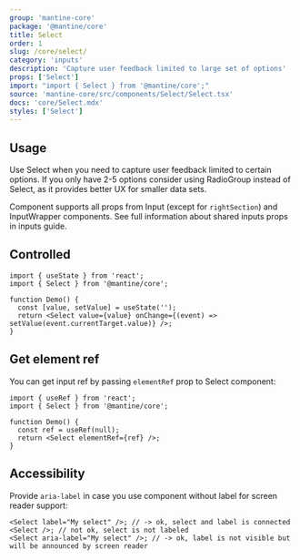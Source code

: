 ```yaml
---
group: 'mantine-core'
package: '@mantine/core'
title: Select
order: 1
slug: /core/select/
category: 'inputs'
description: 'Capture user feedback limited to large set of options'
props: ['Select']
import: "import { Select } from '@mantine/core';"
source: 'mantine-core/src/components/Select/Select.tsx'
docs: 'core/Select.mdx'
styles: ['Select']
---
```



## Usage

Use Select when you need to capture user feedback limited to certain options.
If you only have 2-5 options consider using <GatsbyLink to="/core/radio-group/">RadioGroup</GatsbyLink> instead of Select,
as it provides better UX for smaller data sets.

Component supports all props from <GatsbyLink to="/core/input/">Input</GatsbyLink> (except for `rightSection`) and <GatsbyLink to="/core/input-wrapper">InputWrapper</GatsbyLink> components.
See full information about shared inputs props in <GatsbyLink to="/guides/inputs/">inputs guide</GatsbyLink>.

<Demo data={SelectDemos.configurator} />

## Controlled

```tsx
import { useState } from 'react';
import { Select } from '@mantine/core';

function Demo() {
  const [value, setValue] = useState('');
  return <Select value={value} onChange={(event) => setValue(event.currentTarget.value)} />;
}
```

## Get element ref

You can get input ref by passing `elementRef` prop to Select component:

```tsx
import { useRef } from 'react';
import { Select } from '@mantine/core';

function Demo() {
  const ref = useRef(null);
  return <Select elementRef={ref} />;
}
```

## Accessibility

Provide `aria-label` in case you use component without label for screen reader support:

```tsx
<Select label="My select" />; // -> ok, select and label is connected
<Select />; // not ok, select is not labeled
<Select aria-label="My select" />; // -> ok, label is not visible but will be announced by screen reader
```
